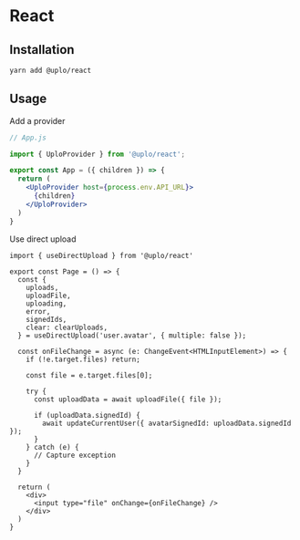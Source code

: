 # React

## Installation

```sh
yarn add @uplo/react
```

## Usage

Add a provider

```jsx
// App.js

import { UploProvider } from '@uplo/react';

export const App = ({ children }) => {
  return (
    <UploProvider host={process.env.API_URL}>
      {children}
    </UploProvider>
  )
}
```

Use direct upload

```tsx
import { useDirectUpload } from '@uplo/react'

export const Page = () => {
  const {
    uploads,
    uploadFile,
    uploading,
    error,
    signedIds,
    clear: clearUploads,
  } = useDirectUpload('user.avatar', { multiple: false });

  const onFileChange = async (e: ChangeEvent<HTMLInputElement>) => {
    if (!e.target.files) return;

    const file = e.target.files[0];

    try {
      const uploadData = await uploadFile({ file });

      if (uploadData.signedId) {
        await updateCurrentUser({ avatarSignedId: uploadData.signedId });
      }
    } catch (e) {
      // Capture exception
    }
  }

  return (
    <div>
      <input type="file" onChange={onFileChange} />
    </div>
  )
}
